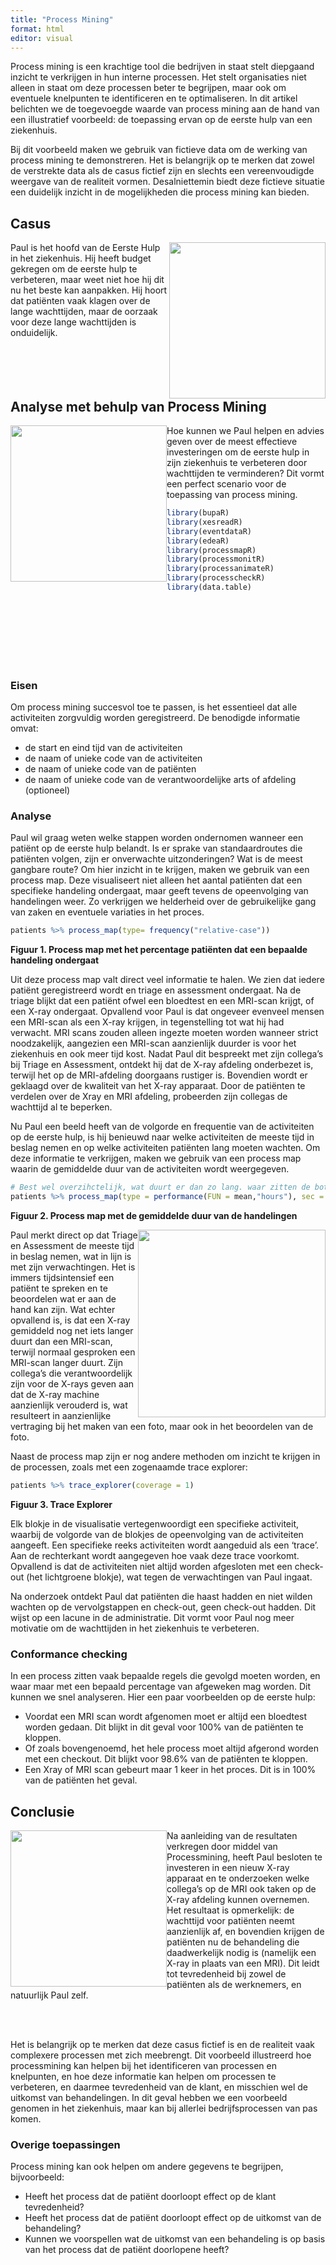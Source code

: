 ```yaml
---
title: "Process Mining"
format: html
editor: visual
---
```


Process mining is een krachtige tool die bedrijven in staat stelt diepgaand inzicht te verkrijgen in hun interne processen. Het stelt organisaties niet alleen in staat om deze processen beter te begrijpen, maar ook om eventuele knelpunten te identificeren en te optimaliseren. In dit artikel belichten we de toegevoegde waarde van process mining aan de hand van een illustratief voorbeeld: de toepassing ervan op de eerste hulp van een ziekenhuis.

Bij dit voorbeeld maken we gebruik van fictieve data om de werking van process mining te demonstreren. Het is belangrijk op te merken dat zowel de verstrekte data als de casus fictief zijn en slechts een vereenvoudigde weergave van de realiteit vormen. Desalniettemin biedt deze fictieve situatie een duidelijk inzicht in de mogelijkheden die process mining kan bieden.

## Casus

![](images/Shrug-bro.svg){height="250" style="float:right;"}

Paul is het hoofd van de Eerste Hulp in het ziekenhuis. Hij heeft budget gekregen om de eerste hulp te verbeteren, maar weet niet hoe hij dit nu het beste kan aanpakken. Hij hoort dat patiënten vaak klagen over de lange wachttijden, maar de oorzaak voor deze lange wachttijden is onduidelijk. </br> </br> </br> </br> </br>

## Analyse met behulp van Process Mining

![](images/Processing-pana.png){height="250" style="float:left;"}
Hoe kunnen we Paul helpen en advies geven over de meest effectieve investeringen om de eerste hulp in zijn ziekenhuis te verbeteren door wachttijden te verminderen? Dit vormt een perfect scenario voor de toepassing van process mining. </br>

```r
library(bupaR)
library(xesreadR)
library(eventdataR)
library(edeaR)
library(processmapR)
library(processmonitR)
library(processanimateR)
library(processcheckR)
library(data.table)
```
</br></br></br></br></br></br>

### Eisen

Om process mining succesvol toe te passen, is het essentieel dat alle activiteiten zorgvuldig worden geregistreerd. De benodigde informatie omvat:

-   de start en eind tijd van de activiteiten
-   de naam of unieke code van de activiteiten
-   de naam of unieke code van de patiënten
-   de naam of unieke code van de verantwoordelijke arts of afdeling (optioneel)

### Analyse

Paul wil graag weten welke stappen worden ondernomen wanneer een patiënt op de eerste hulp belandt. Is er sprake van standaardroutes die patiënten volgen, zijn er onverwachte uitzonderingen? Wat is de meest gangbare route? Om hier inzicht in te krijgen, maken we gebruik van een process map. Deze visualiseert niet alleen het aantal patiënten dat een specifieke handeling ondergaat, maar geeft tevens de opeenvolging van handelingen weer. Zo verkrijgen we helderheid over de gebruikelijke gang van zaken en eventuele variaties in het proces.


```r
patients %>% process_map(type= frequency("relative-case"))
```
**Figuur 1. Process map met het percentage patiënten dat een bepaalde handeling ondergaat**

Uit deze process map valt direct veel informatie te halen. We zien dat iedere patiënt geregistreerd wordt en triage en assessment ondergaat. Na de triage blijkt dat een patiënt ofwel een bloedtest en een MRI-scan krijgt, of een X-ray ondergaat. Opvallend voor Paul is dat ongeveer evenveel mensen een MRI-scan als een X-ray krijgen, in tegenstelling tot wat hij had verwacht. MRI scans zouden alleen ingezte moeten worden wanneer strict noodzakelijk, aangezien een MRI-scan aanzienlijk duurder is voor het ziekenhuis en ook meer tijd kost. Nadat Paul dit bespreekt met zijn collega's bij Triage en Assessment, ontdekt hij dat de X-ray afdeling onderbezet is, terwijl het op de MRI-afdeling doorgaans rustiger is. Bovendien wordt er geklaagd over de kwaliteit van het X-ray apparaat. Door de patiënten te verdelen over de Xray en MRI afdeling, probeerden zijn collegas de wachttijd al te beperken.

Nu Paul een beeld heeft van de volgorde en frequentie van de activiteiten op de eerste hulp, is hij benieuwd naar welke activiteiten de meeste tijd in beslag nemen en op welke activiteiten patiënten lang moeten wachten. Om deze informatie te verkrijgen, maken we gebruik van een process map waarin de gemiddelde duur van de activiteiten wordt weergegeven.



```r
# Best wel overzihctelijk, wat duurt er dan zo lang. waar zitten de bottle necks, 
patients %>% process_map(type = performance(FUN = mean,"hours"), sec = frequency("absolute_case"))
```
**Figuur 2. Process map met de gemiddelde duur van de handelingen**

<!-- daarnaast is het ook mogelijk om de duur van de activiteiten naast elkaar weer te geven in boxplots: -->

<!-- ```{r, echo = FALSE} -->
<!-- patients %>%  -->
<!--     processing_time("activity") %>% -->
<!--     plot -->
<!-- ``` -->

![](images/Doctor-bro.svg){height="300" style="float:right;"}
Paul merkt direct op dat Triage en Assessment de meeste tijd in beslag nemen, wat in lijn is met zijn verwachtingen. Het is immers tijdsintensief een patiënt te spreken en te beoordelen wat er aan de hand kan zijn. Wat echter opvallend is, is dat een X-ray gemiddeld nog net iets langer duurt dan een MRI-scan, terwijl normaal gesproken een MRI-scan langer duurt. Zijn collega's die verantwoordelijk zijn voor de X-rays geven aan dat de X-ray machine aanzienlijk verouderd is, wat resulteert in aanzienlijke vertraging bij het maken van een foto, maar ook in het beoordelen van de foto.

Naast de process map zijn er nog andere methoden om inzicht te krijgen in de processen, zoals met een zogenaamde trace explorer:

```r
patients %>% trace_explorer(coverage = 1)
```
 **Figuur 3. Trace Explorer**


Elk blokje in de visualisatie vertegenwoordigt een specifieke activiteit, waarbij de volgorde van de blokjes de opeenvolging van de activiteiten aangeeft. Een specifieke reeks activiteiten wordt aangeduid als een 'trace'. Aan de rechterkant wordt aangegeven hoe vaak deze trace voorkomt. Opvallend is dat de activiteiten niet altijd worden afgesloten met een check-out (het lichtgroene blokje), wat tegen de verwachtingen van Paul ingaat.

Na onderzoek ontdekt Paul dat patiënten die haast hadden en niet wilden wachten op de vervolgstappen en check-out, geen check-out hadden. Dit wijst op een lacune in de administratie. Dit vormt voor Paul nog meer motivatie om de wachttijden in het ziekenhuis te verbeteren.

### Conformance checking

In een process zitten vaak bepaalde regels die gevolgd moeten worden, en waar maar met een bepaald percentage van afgeweken mag worden. Dit kunnen we snel analyseren.
Hier een paar voorbeelden op de eerste hulp:

-   Voordat een MRI scan wordt afgenomen moet er altijd een bloedtest worden gedaan. Dit blijkt in dit geval voor 100% van de patiënten te kloppen.
-   Of zoals bovengenoemd, het hele process moet altijd afgerond worden met een checkout. Dit blijkt voor 98.6% van de patiënten te kloppen.
-   Een Xray of MRI scan gebeurt maar 1 keer in het proces. Dit is in 100% van de patiënten het geval.



## Conclusie

![](images/Self%20confidence-bro.svg){height="250" style="float:left;"} 
Na aanleiding van de resultaten verkregen door middel van Processmining, heeft Paul besloten te investeren in een nieuw X-ray apparaat en te onderzoeken welke collega's op de MRI ook taken op de X-ray afdeling kunnen overnemen. Het resultaat is opmerkelijk: de wachttijd voor patiënten neemt aanzienlijk af, en bovendien krijgen de patiënten nu de behandeling die daadwerkelijk nodig is (namelijk een X-ray in plaats van een MRI). Dit leidt tot tevredenheid bij zowel de patiënten als de werknemers, en natuurlijk Paul zelf.
  
</br></br>

Het is belangrijk op te merken dat deze casus fictief is en de realiteit vaak complexere processen met zich meebrengt. Dit voorbeeld illustreerd hoe processmining kan helpen bij het identificeren van processen en knelpunten, en hoe deze informatie kan helpen om processen te verbeteren, en daarmee tevredenheid van de klant, en misschien wel de uitkomst van behandelingen. 
In dit geval hebben we een voorbeeld genomen in het ziekenhuis, maar kan bij allerlei bedrijfsprocessen van pas komen. 

### Overige toepassingen
Process mining kan ook helpen om andere gegevens te begrijpen, 
bijvoorbeeld: 

- Heeft het process dat de patiënt doorloopt effect op de klant tevredenheid?
- Heeft het process dat de patiënt doorloopt effect op de uitkomst van de behandeling?
- Kunnen we voorspellen wat de uitkomst van een behandeling is op basis van het process dat de patiënt doorlopene heeft?


